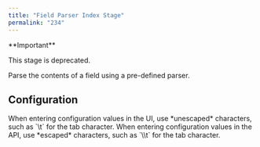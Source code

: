 ```yaml
---
title: "Field Parser Index Stage"
permalink: "234"
---
```


<Tip>
**Important**


This stage is deprecated.
</Tip>

Parse the contents of a field using a pre-defined parser.

## Configuration

<Tip>
When entering configuration values in the UI, use *unescaped* characters, such as `\t` for the tab character. When entering configuration values in the API, use *escaped* characters, such as `\\t` for the tab character.
</Tip>


<SchemaParamFields schema={schema}/>
